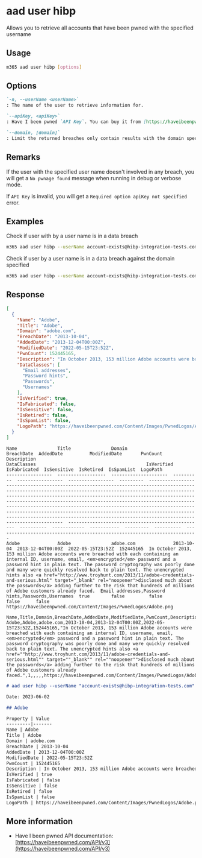
# aad user hibp

Allows you to retrieve all accounts that have been pwned with the specified username

## Usage

```sh
m365 aad user hibp [options]
```

## Options

```md definition-list
`-n, --userName <userName>`
: The name of the user to retrieve information for.

`--apiKey, <apiKey>`
: Have I been pwned `API Key`. You can buy it from [https://haveibeenpwned.com/API/Key](https://haveibeenpwned.com/API/Key)

`--domain, [domain]`
: Limit the returned breaches only contain results with the domain specified.
```

<Global />

## Remarks

If the user with the specified user name doesn't involved in any breach, you will get a `No pwnage found` message when running in debug or verbose mode.

If `API Key` is invalid, you will get a `Required option apiKey not specified` error.

## Examples

Check if user with by a user name is in a data breach

```sh
m365 aad user hibp --userName account-exists@hibp-integration-tests.com --apiKey _YOUR-API-KEY_
```

Check if user by a user name is in a data breach against the domain specified

```sh
m365 aad user hibp --userName account-exists@hibp-integration-tests.com --apiKey _YOUR-API-KEY_ --domain adobe.com
```

## Response

<Tabs>
  <TabItem value="JSON">

  ```json
  [
    {
      "Name": "Adobe",
      "Title": "Adobe",
      "Domain": "adobe.com",
      "BreachDate": "2013-10-04",
      "AddedDate": "2013-12-04T00:00Z",
      "ModifiedDate": "2022-05-15T23:52Z",
      "PwnCount": 152445165,
      "Description": "In October 2013, 153 million Adobe accounts were breached with each containing an internal ID, username, email, <em>encrypted</em> password and a password hint in plain text. The password cryptography was poorly done and many were quickly resolved back to plain text. The unencrypted hints also <a href=\"http://www.troyhunt.com/2013/11/adobe-credentials-and-serious.html\" target=\"_blank\" rel=\"noopener\">disclosed much about the passwords</a> adding further to the risk that hundreds of millions of Adobe customers already faced.",
      "DataClasses": [
        "Email addresses",
        "Password hints",
        "Passwords",
        "Usernames"
      ],
      "IsVerified": true,
      "IsFabricated": false,
      "IsSensitive": false,
      "IsRetired": false,
      "IsSpamList": false,
      "LogoPath": "https://haveibeenpwned.com/Content/Images/PwnedLogos/Adobe.png"
    }
  ]
  ```

  </TabItem>
  <TabItem value="Text">

  ```text
  Name               Title               Domain                 BreachDate  AddedDate          ModifiedDate       PwnCount   Description                                                                                                                                                                                                                                                                                                                                                                                                                                                                                                                                       DataClasses                                         IsVerified  IsFabricated  IsSensitive  IsRetired  IsSpamList  LogoPath
  -----------------  ------------------  ---------------------  ----------  -----------------  -----------------  ---------  ------------------------------------------------------------------------------------------------------------------------------------------------------------------------------------------------------------------------------------------------------------------------------------------------------------------------------------------------------------------------------------------------------------------------------------------------------------------------------------------------------------------------------------------------  --------------------------------------------------  ----------  ------------  -----------  ---------  ----------  --------------------------------------------------------------------------
  Adobe              Adobe               adobe.com              2013-10-04  2013-12-04T00:00Z  2022-05-15T23:52Z  152445165  In October 2013, 153 million Adobe accounts were breached with each containing an internal ID, username, email, <em>encrypted</em> password and a password hint in plain text. The password cryptography was poorly done and many were quickly resolved back to plain text. The unencrypted hints also <a href="http://www.troyhunt.com/2013/11/adobe-credentials-and-serious.html" target="_blank" rel="noopener">disclosed much about the passwords</a> adding further to the risk that hundreds of millions of Adobe customers already faced.  Email addresses,Password hints,Passwords,Usernames  true        false         false        false      false       https://haveibeenpwned.com/Content/Images/PwnedLogos/Adobe.png
  ```

  </TabItem>
  <TabItem value="CSV">

  ```csv
  Name,Title,Domain,BreachDate,AddedDate,ModifiedDate,PwnCount,Description,IsVerified,IsFabricated,IsSensitive,IsRetired,IsSpamList,LogoPath
  Adobe,Adobe,adobe.com,2013-10-04,2013-12-04T00:00Z,2022-05-15T23:52Z,152445165,"In October 2013, 153 million Adobe accounts were breached with each containing an internal ID, username, email, <em>encrypted</em> password and a password hint in plain text. The password cryptography was poorly done and many were quickly resolved back to plain text. The unencrypted hints also <a href=""http://www.troyhunt.com/2013/11/adobe-credentials-and-serious.html"" target=""_blank"" rel=""noopener"">disclosed much about the passwords</a> adding further to the risk that hundreds of millions of Adobe customers already faced.",1,,,,,https://haveibeenpwned.com/Content/Images/PwnedLogos/Adobe.png
  ```

  </TabItem>
  <TabItem value="Markdown">

  ```md
  # aad user hibp --userName "account-exists@hibp-integration-tests.com" --apiKey "_YOUR-API-KEY_"

  Date: 2023-06-02

  ## Adobe

  Property | Value
  ---------|-------
  Name | Adobe
  Title | Adobe
  Domain | adobe.com
  BreachDate | 2013-10-04
  AddedDate | 2013-12-04T00:00Z
  ModifiedDate | 2022-05-15T23:52Z
  PwnCount | 152445165
  Description | In October 2013, 153 million Adobe accounts were breached with each containing an internal ID, username, email, <em>encrypted</em> password and a password hint in plain text. The password cryptography was poorly done and many were quickly resolved back to plain text. The unencrypted hints also <a href="http://www.troyhunt.com/2013/11/adobe-credentials-and-serious.html" target="\_blank" rel="noopener">disclosed much about the passwords</a> adding further to the risk that hundreds of millions of Adobe customers already faced.
  IsVerified | true
  IsFabricated | false
  IsSensitive | false
  IsRetired | false
  IsSpamList | false
  LogoPath | https://haveibeenpwned.com/Content/Images/PwnedLogos/Adobe.png
  ```

  </TabItem>
</Tabs>

## More information

- Have I been pwned API documentation: [https://haveibeenpwned.com/API/v3](https://haveibeenpwned.com/API/v3)
